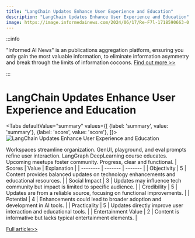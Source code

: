 ```yaml
---
title: "LangChain Updates Enhance User Experience and Education"
description: "LangChain Updates Enhance User Experience and Education"
image: https://image.informedainews.com/2024/06/17/Re-F7l-1718590663-0.jpg
---
```



:::info

"Informed AI News" is an publications aggregation platform, ensuring you only gain the most valuable information, to eliminate information asymmetry and break through the limits of information cocoons.  [Find out more >>](/)

:::

# LangChain Updates Enhance User Experience and Education


<Tabs
	defaultValue="summary"
	values={[
	{label: 'summary', value: 'summary'},
	{label: 'score', value: 'score'},
]}>
<TabItem value="summary">
<img
  src="https://image.informedainews.com/2024/06/17/Re-F7l-1718590663-0.jpg"
  alt="LangChain Updates Enhance User Experience and Education"
/>



Workspaces streamline organization. GenUI, playground, and eval prompts refine user interaction. LangGraph DeepLearning course educates. Upcoming meetups foster community. Progress, clear and functional.
</TabItem>
<TabItem value="score">
	| Scores     | Value   | Explanation |
	| -------- | ------- | ------- |
	| Objectivity  | 5    | Content provides balanced updates on technology enhancements and educational resources.    |
	| Social Impact | 3     | Updates may influence tech community but impact is limited to specific audience.    |
	| Credibility    | 5    | Updates are from a reliable source, focusing on functional improvements.    |
	| Potential    | 4    | Enhancements could lead to broader adoption and development in AI tools.    |
	| Practicality    | 5    | Updates directly improve user interaction and educational tools.    |
	| Entertainment Value    | 2    | Content is informative but lacks typical entertainment elements.    |
</TabItem>
</Tabs>

[Full article>>](https://blog.langchain.dev/week-of-6-10-langchain-release-notes/)
